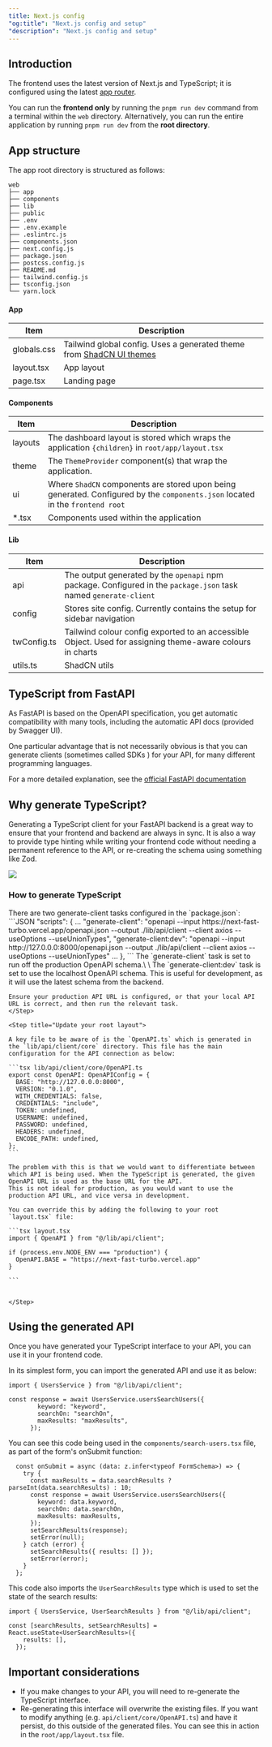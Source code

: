 ```yaml
---
title: Next.js config
"og:title": "Next.js config and setup"
"description": "Next.js config and setup"
---
```


## Introduction

The frontend uses the latest version of Next.js and TypeScript; it is configured using the latest [app router](https://nextjs.org/docs/app).

You can run the **frontend only** by running the `pnpm run dev` command from a terminal within the `web` directory. Alternatively, you can run the entire application by running `pnpm run dev` from the **root directory**.

## App structure

The app root directory is structured as follows:

```
web
├── app
├── components
├── lib
├── public
├── .env
├── .env.example
├── .eslintrc.js
├── components.json
├── next.config.js
├── package.json
├── postcss.config.js
├── README.md
├── tailwind.config.js
├── tsconfig.json
└── yarn.lock
```

#### App

| Item        | Description                                                                                          |
| ----------- | ---------------------------------------------------------------------------------------------------- |
| globals.css | Tailwind global config. Uses a generated theme from [ShadCN UI themes](https://ui.shadcn.com/themes) |
| layout.tsx  | App layout                                                                                           |
| page.tsx    | Landing page                                                                                         |

#### Components

| Item    | Description                                                                                                                   |
| ------- | ----------------------------------------------------------------------------------------------------------------------------- |
| layouts | The dashboard layout is stored which wraps the application `{children}` in `root/app/layout.tsx`                              |
| theme   | The `ThemeProvider` component(s) that wrap the application.                                                                   |
| ui      | Where `ShadCN` components are stored upon being generated. Configured by the `components.json` located in the `frontend root` |
| \*.tsx   | Components used within the application                                                                                        |

#### Lib
| Item        | Description                                                                                                      |
| ----------- | ---------------------------------------------------------------------------------------------------------------- |
| api         | The output generated by the `openapi` npm package. Configured in the `package.json` task named `generate-client` |
| config      | Stores site config. Currently contains the setup for sidebar navigation                                          |
| twConfig.ts | Tailwind colour config exported to an accessible Object. Used for assigning theme-aware colours in charts        |
| utils.ts    | ShadCN utils                                                                                                     |



## TypeScript from FastAPI
As FastAPI is based on the OpenAPI specification, you get automatic compatibility with many tools, including the automatic API docs (provided by Swagger UI).

One particular advantage that is not necessarily obvious is that you can generate clients (sometimes called SDKs ) for your API, for many different programming languages.

<Note>For a more detailed explanation, see the [official FastAPI documentation](https://fastapi.tiangolo.com/advanced/generate-clients/#generate-a-typescript-client-with-the-preprocessed-openapi)</Note>

## Why generate TypeScript?
Generating a TypeScript client for your FastAPI backend is a great way to ensure that your frontend and backend are always in sync. It is also a way to provide type hinting while writing your frontend code without needing a permanent reference to the API, or re-creating the schema using something like Zod.

<Frame caption="Type hinting from the generated API client"><img src="/_images/type-hinting.png" /></Frame>

### How to generate TypeScript
<Steps>
    <Step title="Configure and run generate-client task">
    There are two generate-client tasks configured in the `package.json`:
    ```JSON
    "scripts": {
      ...
      "generate-client": "openapi --input https://next-fast-turbo.vercel.app/openapi.json --output ./lib/api/client --client axios --useOptions --useUnionTypes",
      "generate-client:dev": "openapi --input http://127.0.0.0:8000/openapi.json --output ./lib/api/client --client axios --useOptions --useUnionTypes"
      ...
    },
    ```
    The `generate-client` task is set to run off the production OpenAPI schema.\
    \
    The `generate-client:dev` task is set to use the localhost OpenAPI schema. This is useful for development, as it will use the latest schema from the backend.

    Ensure your production API URL is configured, or that your local API URL is correct, and then run the relevant task.
    </Step>
    
    <Step title="Update your root layout">
    
    A key file to be aware of is the `OpenAPI.ts` which is generated in the `lib/api/client/core` directory. This file has the main configuration for the API connection as below:

    ```tsx lib/api/client/core/OpenAPI.ts
    export const OpenAPI: OpenAPIConfig = {
      BASE: "http://127.0.0.0:8000",
      VERSION: "0.1.0",
      WITH_CREDENTIALS: false,
      CREDENTIALS: "include",
      TOKEN: undefined,
      USERNAME: undefined,
      PASSWORD: undefined,
      HEADERS: undefined,
      ENCODE_PATH: undefined,
    };
    ```

    The problem with this is that we would want to differentiate between which API is being used. When the TypeScript is generated, the given OpenAPI URL is used as the base URL for the API. 
    This is not ideal for production, as you would want to use the production API URL, and vice versa in development.

    You can override this by adding the following to your root `layout.tsx` file:

    ```tsx layout.tsx
    import { OpenAPI } from "@/lib/api/client";

    if (process.env.NODE_ENV === "production") {
      OpenAPI.BASE = "https://next-fast-turbo.vercel.app"
    }

    ```


    </Step>
</Steps>

## Using the generated API
Once you have generated your TypeScript interface to your API, you can use it in your frontend code.

In its simplest form, you can import the generated API and use it as below:

```tsx
import { UsersService } from "@/lib/api/client";

const response = await UsersService.usersSearchUsers({
        keyword: "keyword",
        searchOn: "searchOn",
        maxResults: "maxResults",
      });
```

You can see this code being used in the `components/search-users.tsx` file, as part of the form's onSubmit function:

```tsx
  const onSubmit = async (data: z.infer<typeof FormSchema>) => {
    try {
      const maxResults = data.searchResults ? parseInt(data.searchResults) : 10;
      const response = await UsersService.usersSearchUsers({
        keyword: data.keyword,
        searchOn: data.searchOn,
        maxResults: maxResults,
      });
      setSearchResults(response);
      setError(null);
    } catch (error) {
      setSearchResults({ results: [] });
      setError(error);
    }
  };
```
This code also imports the `UserSearchResults` type which is used to set the state of the search results:
```tsx
import { UsersService, UserSearchResults } from "@/lib/api/client";

const [searchResults, setSearchResults] = React.useState<UserSearchResults>({
    results: [],
  });
```


## Important considerations
- If you make changes to your API, you will need to re-generate the TypeScript interface.
- Re-generating this interface will overwrite the existing files. If you want to modify anything (e.g. `api/client/core/OpenAPI.ts`) and have it persist, do this outside of the generated files. You can see this in action in the `root/app/layout.tsx` file.
